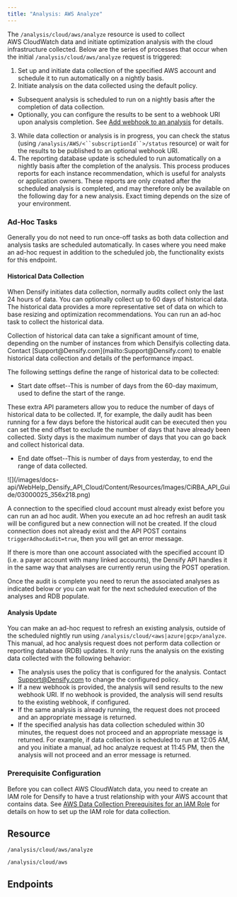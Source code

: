 ```yaml
---
title: "Analysis: AWS Analyze"
---
```


The `/analysis/cloud/aws/analyze` resource is used to collect AWS CloudWatch data and initiate optimization analysis with the cloud infrastructure collected. Below are the series of processes that occur when the initial `/analysis/cloud/aws/analyze` request is triggered:

1. Set up and initiate data collection of the specified AWS account and schedule it to run automatically on a nightly basis.
2. Initiate analysis on the data collected using the default policy.

* Subsequent analysis is scheduled to run on a nightly basis after the completion of data collection.
* Optionally, you can configure the results to be sent to a webhook URI upon analysis completion. See [Add webhook to an analysis](./Analysis_Webhook#_AddWebhook) for details.

3. While data collection or analysis is in progress, you can check the status (using `/analysis/AWS/<``subscriptionId``>/status` resource) or wait for the results to be published to an optional webhook URI.
4. The reporting database update is scheduled to run automatically on a nightly basis after the completion of the analysis. This process produces reports for each instance recommendation, which is useful for analysts or application owners. These reports are only created after the scheduled analysis is completed, and may therefore only be available on the following day for a new analysis. Exact timing depends on the size of your environment.

### Ad-Hoc Tasks

Generally you do not need to run once-off tasks as both data collection and analysis tasks are scheduled automatically. In cases where you need make an ad-hoc request in addition to the scheduled job, the functionality exists for this endpoint.

#### Historical Data Collection

When Densify initiates data collection, normally audits collect only the last 24 hours of data. You can optionally collect up to 60 days of historical data. The historical data provides a more representative set of data on which to base resizing and optimization recommendations. You can run an ad-hoc task to collect the historical data.

<Note>
Collection of historical data can take a significant amount of time, depending on the number of instances from which Densifyis collecting data. Contact [Support@Densify.com](mailto:Support@Densify.com) to enable historical data collection and details of the performance impact.
</Note>

The following settings define the range of historical data to be collected:

* Start date offset--This is number of days from the 60-day maximum, used to define the start of the range.

These extra API parameters allow you to reduce the number of days of historical data to be collected. If, for example, the daily audit has been running for a few days before the historical audit can be executed then you can set the end offset to exclude the number of days that have already been collected. Sixty days is the maximum number of days that you can go back and collect historical data.

* End date offset--This is number of days from yesterday, to end the range of data collected.

<Accordion title="Figure: Adjusting Historical Range Using Start and End Dates">
<Frame>![](/images/docs-api/WebHelp_Densify_API_Cloud/Content/Resources/Images/CiRBA_API_Guide/03000025_356x218.png)</Frame>
</Accordion>


A connection to the specified cloud account must already exist before you can run an ad hoc audit. When you execute an ad hoc refresh an audit task will be configured but a new connection will not be created. If the cloud connection does not already exist and the API POST contains `triggerAdhocAudit=true`, then you will get an error message.

If there is more than one account associated with the specified account ID (i.e. a payer account with many linked accounts), the Densify API handles it in the same way that analyses are currently rerun using the POST operation.

Once the audit is complete you need to rerun the associated analyses as indicated below or you can wait for the next scheduled execution of the analyses and RDB populate.

#### Analysis Update

You can make an ad-hoc request to refresh an existing analysis, outside of the scheduled nightly run using `/analysis/cloud/<aws|azure|gcp>/analyze`. This manual, ad hoc analysis request does not perform data collection or reporting database (RDB) updates. It only runs the analysis on the existing data collected with the following behavior:

* The analysis uses the policy that is configured for the analysis. Contact [Support@Densify.com](mailto:Support@Densify.com) to change the configured policy.
* If a new webhook is provided, the analysis will send results to the new webhook URI. If no webhook is provided, the analysis will send results to the existing webhook, if configured.
* If the same analysis is already running, the request does not proceed and an appropriate message is returned.
* If the specified analysis has data collection scheduled within 30 minutes, the request does not proceed and an appropriate message is returned. For example, if data collection is scheduled to run at 12:05 AM, and you initiate a manual, ad hoc analyze request at 11:45 PM, then the analysis will not proceed and an error message is returned.

### Prerequisite Configuration

Before you can collect AWS CloudWatch data, you need to create an IAM role for Densify to have a trust relationship with your AWS account that contains data. See [AWS Data Collection Prerequisites for an IAM Role](https://densify.com/docs/WebHelp_Densify_Cloud/Content/Data_Collection_for_Public_Cloud_Systems/AWS_Data_Collection_Prerequisites_for_an_IAM_Role__CloudWatch_only_) for details on how to set up the IAM role for data collection.

## Resource

```
/analysis/cloud/aws/analyze
```

```
/analysis/cloud/aws
```

## Endpoints

<CardGroup cols={2}>
    <Card title="Analyze Aws" href="/docs-api/WebHelp_Densify_API_Cloud/Content/API_Guide/Analysis_AWS_Analyze/analyzeAws" arrow/>
</CardGroup>

<CardGroup cols={2}>
    <Card title="List Aws Analyses" href="/docs-api/WebHelp_Densify_API_Cloud/Content/API_Guide/Analysis_AWS_Analyze/listAwsAnalyses" arrow/>
</CardGroup>